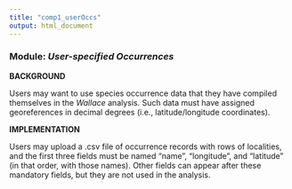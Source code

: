 ```yaml
---
title: "comp1_userOccs"
output: html_document
---
```


### **Module:** ***User-specified Occurrences*** 

**BACKGROUND**  

Users may want to use species occurrence data that they have compiled themselves in the *Wallace* analysis. Such data must have assigned georeferences in decimal degrees (i.e., latitude/longitude coordinates).

**IMPLEMENTATION** 

Users may upload a .csv file of occurrence records with rows of localities, and the first three fields must be named “name”, “longitude”, and “latitude” (in that order, with those names). Other fields can appear after these mandatory fields, but they are not used in the analysis.
